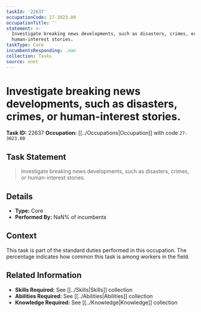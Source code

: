 ```yaml
---
taskId: '22637'
occupationCode: 27-3023.00
occupationTitle: ''
statement: >-
  Investigate breaking news developments, such as disasters, crimes, or
  human-interest stories.
taskType: Core
incumbentsResponding: .nan
collection: Tasks
source: onet
---
```

# Investigate breaking news developments, such as disasters, crimes, or human-interest stories.

**Task ID:** 22637
**Occupation:** [[../Occupations|Occupation]] with code `27-3023.00`

## Task Statement

> Investigate breaking news developments, such as disasters, crimes, or human-interest stories.

## Details

- **Type:** Core
- **Performed By:** NaN% of incumbents

## Context

This task is part of the standard duties performed in this occupation. The percentage indicates how common this task is among workers in the field.

## Related Information

- **Skills Required:** See [[../Skills|Skills]] collection
- **Abilities Required:** See [[../Abilities|Abilities]] collection
- **Knowledge Required:** See [[../Knowledge|Knowledge]] collection
